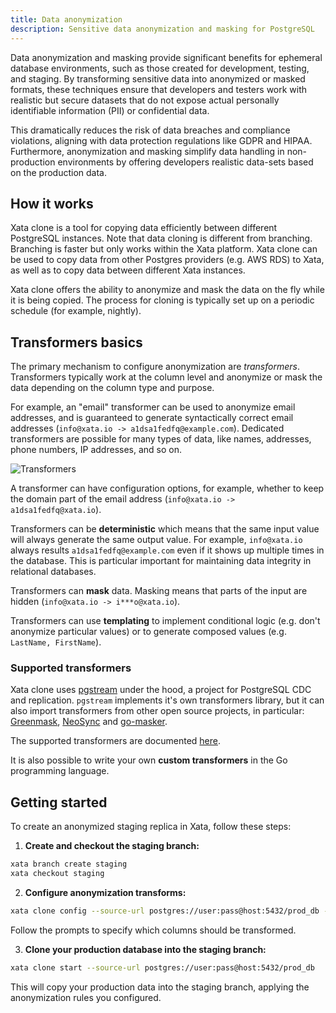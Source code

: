 ```yaml
---
title: Data anonymization
description: Sensitive data anonymization and masking for PostgreSQL
---
```


Data anonymization and masking provide significant benefits for ephemeral database environments, such as those created for development, testing, and staging. By transforming sensitive data into anonymized or masked formats, these techniques ensure that developers and testers work with realistic but secure datasets that do not expose actual personally identifiable information (PII) or confidential data.

This dramatically reduces the risk of data breaches and compliance violations, aligning with data protection regulations like GDPR and HIPAA. Furthermore, anonymization and masking simplify data handling in non-production environments by offering developers realistic data-sets based on the production data.

## How it works

Xata clone is a tool for copying data efficiently between different PostgreSQL instances. Note that data cloning is different from branching. Branching is faster but only works within the Xata platform. Xata clone can be used to copy data from other Postgres providers (e.g. AWS RDS) to Xata, as well as to copy data between different Xata instances. 

Xata clone offers the ability to anonymize and mask the data on the fly while it is being copied. The process for cloning is typically set up on a periodic schedule (for example, nightly).

## Transformers basics

The primary mechanism to configure anonymization are _transformers_. Transformers typically work at the column level and anonymize or mask the data depending on the column type and purpose.

For example, an "email" transformer can be used to anonymize email addresses, and is guaranteed to generate syntactically correct email addresses (`info@xata.io -> a1dsa1fedfq@example.com`). Dedicated transformers are possible for many types of data, like names, addresses, phone numbers, IP addresses, and so on.

![Transformers](assets/images/transformers.png)

A transformer can have configuration options, for example, whether to keep the domain part of the email address (`info@xata.io -> a1dsa1fedfq@xata.io`).

Transformers can be **deterministic** which means that the same input value will always generate the same output value. For example, `info@xata.io` always results `a1dsa1fedfq@example.com` even if it shows up multiple times in the database. This is particular important for maintaining data integrity in relational databases.

Transformers can **mask** data. Masking means that parts of the input are hidden (`info@xata.io -> i***o@xata.io`).

Transformers can use **templating** to implement conditional logic (e.g. don't anonymize particular values) or to generate composed values (e.g. `LastName, FirstName`).

### Supported transformers

Xata clone uses [pgstream](https://github.com/xataio/pgstream) under the hood, a project for PostgreSQL CDC and replication. `pgstream` implements it's own transformers library, but it can also import transformers from other open source projects, in particular: [Greenmask](https://www.greenmask.io/), [NeoSync](https://www.neosync.dev/) and [go-masker](https://github.com/ggwhite/go-masker).

The supported transformers are documented [here](https://github.com/xataio/pgstream/blob/main/docs/README.md#supported-transformers).

It is also possible to write your own **custom transformers** in the Go programming language.

## Getting started

To create an anonymized staging replica in Xata, follow these steps:

1. **Create and checkout the staging branch:**

```bash
xata branch create staging
xata checkout staging
```

2. **Configure anonymization transforms:**

```bash
xata clone config --source-url postgres://user:pass@host:5432/prod_db --mode prompt
```

Follow the prompts to specify which columns should be transformed.

3. **Clone your production database into the staging branch:**

```bash
xata clone start --source-url postgres://user:pass@host:5432/prod_db 
```

This will copy your production data into the staging branch, applying the anonymization rules you configured.